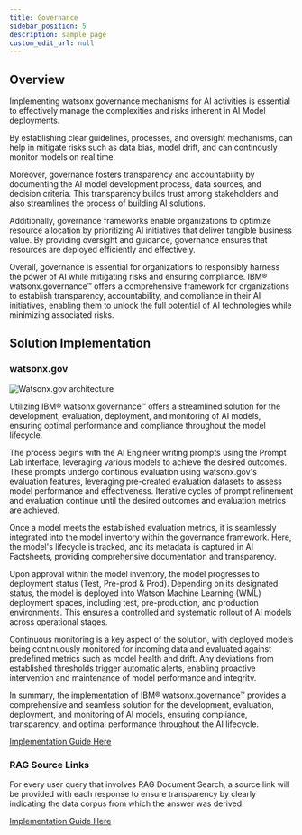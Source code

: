 ```yaml
---
title: Governance
sidebar_position: 5
description: sample page
custom_edit_url: null
---
```

## Overview
<div style={{ borderBottom: '1px solid #000', marginTop: '20px', marginBottom: '20px' }}></div>

Implementing watsonx governance mechanisms for AI activities is essential to effectively manage the complexities and risks inherent in AI Model deployments.

By establishing clear guidelines, processes, and oversight mechanisms, can help in mitigate risks such as data bias, model drift, and can continously monitor models on real time.

Moreover, governance fosters transparency and accountability by documenting the AI model development process, data sources, and decision criteria. This transparency builds trust among stakeholders and also streamlines the process of building AI solutions.

Additionally, governance frameworks enable organizations to optimize resource allocation by prioritizing AI initiatives that deliver tangible business value. By providing oversight and guidance, governance ensures that resources are deployed efficiently and effectively.

Overall, governance is essential for organizations to responsibly harness the power of AI while mitigating risks and ensuring compliance. IBM® watsonx.governance™ offers a comprehensive framework for organizations to establish transparency, accountability, and compliance in their AI initiatives, enabling them to unlock the full potential of AI technologies while minimizing associated risks.


## Solution Implementation
<div style={{ borderBottom: '1px solid #000', marginTop: '20px', marginBottom: '20px' }}></div>

### watsonx.gov
![Watsonx.gov architecture](https://media.github.ibm.com/user/195534/files/a4b5c77a-8fdd-4ece-9334-bb407aec47e8)


Utilizing IBM® watsonx.governance™ offers a streamlined solution for the development, evaluation, deployment, and monitoring of AI models, ensuring optimal performance and compliance throughout the model lifecycle.

The process begins with the AI Engineer writing prompts using the Prompt Lab interface, leveraging various models to achieve the desired outcomes. These prompts undergo continous evaluation using watsonx.gov's evaluation features, leveraging pre-created evaluation datasets to assess model performance and effectiveness. Iterative cycles of prompt refinement and evaluation continue until the desired outcomes and evaluation metrics are achieved.

Once a model meets the established evaluation metrics, it is seamlessly integrated into the model inventory within the governance framework. Here, the model's lifecycle is tracked, and its metadata is captured in AI Factsheets, providing comprehensive documentation and transparency.

Upon approval within the model inventory, the model progresses to deployment status (Test, Pre-prod & Prod). Depending on its designated status, the model is deployed into Watson Machine Learning (WML) deployment spaces, including test, pre-production, and production environments. This ensures a controlled and systematic rollout of AI models across operational stages.

Continuous monitoring is a key aspect of the solution, with deployed models being continuously monitored for incoming data and evaluated against predefined metrics such as model health and drift. Any deviations from established thresholds trigger automatic alerts, enabling proactive intervention and maintenance of model performance and integrity.

In summary, the implementation of IBM® watsonx.governance™ provides a comprehensive and seamless solution for the development, evaluation, deployment, and monitoring of AI models, ensuring compliance, transparency, and optimal performance throughout the AI lifecycle.

[Implementation Guide Here](/Create/Governance/watsonx_gov)

### RAG Source Links
For every user query that involves RAG Document Search, a source link will be provided with each response to ensure transparency by clearly indicating the data corpus from which the answer was derived.

[Implementation Guide Here](/Create/Governance/rag_sourcelinks)
